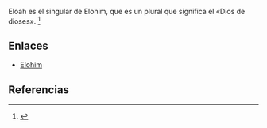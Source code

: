 Eloah es el singular de Elohim, que es un plural que significa el «Dios de dioses». <ref name="n0">{{lib|LU|96|1|8}}</ref> 

== Enlaces ==

* [[Elohim|Elohim]]


== Referencias ==

<references/>
